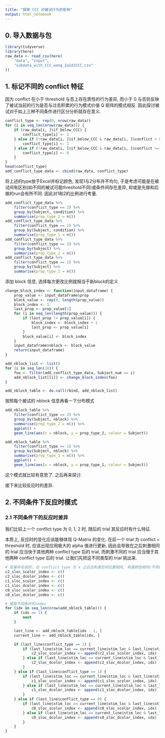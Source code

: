 ```yaml
---
title: "探索 CCC 对被试行为的影响"
output: html_notebook
---
```


## 0. 导入数据与包
```r
library(tidyverse)
library(here)
raw_data <- read_csv(here(
    "data", "input",
    "subdata_with_CCC_wang_2a1d1CCC.csv"
))
```

## 1. 标记不同的 conflict 特征

因为 conflict 在小于 threshold 与否上存在质性的行为差异, 而小于 0 与否则反映了被试当前的行为是否与过去积累的行为模式价值 Q 矩阵的模式相反. 因此探讨被试对于如上三种不同条件进行区分分析就存在意义.

```r
conflict_type <- rep(0, nrow(raw_data))
for (i in seq_len(nrow(raw_data))) {
    if (raw_data[i, ]$if_below_CCC) {
        conflict_type[i] <- 2
    } else if (!raw_data[i, ]$if_below_CCC & raw_data[i, ]$conflict < 0) {
        conflict_type[i] <- 1
    } else if (!raw_data[i, ]$if_below_CCC & raw_data[i, ]$conflict >= 0) {
        conflict_type[i] <- 0
    }
}
head(conflict_type)
add_conflict_type_data <- cbind(raw_data, conflict_type)
```

将上述的type放于Excel并标记颜色, 发现1与2分布并不均匀, 于是考虑可能是在被试间有区别(如不同的被试可能threshold不同)或条件间存在差异, 抑或是先做和后做的run会有所不同. 因此对1和2的比例进行考量.
```r
add_conflict_type_data %>%
    filter(conflict_type == 2) %>%
    group_by(Subject, condition) %>%
    summarise(prop_type_2 = n())
add_conflict_type_data %>%
    filter(conflict_type == 1) %>%
    group_by(Subject, condition) %>%
    summarise(prop_type_1 = n())
add_conflict_type_data %>%
    filter(conflict_type == 2) %>%
    group_by(Subject) %>%
    summarise(prop_type_2 = n())
add_conflict_type_data %>%
    filter(conflict_type == 1) %>%
    group_by(Subject) %>%
    summarise(prop_type_1 = n())
```

添加 block 信息, 选择每次更改比例就相当于新block的定义
```r
change_block_index <- function(input_dataframe) {
    prop_value <- input_dataframe$prop
    block_value <- rep(0, length(prop_value))
    block_index <- 1
    last_prop <- prop_value[1]
    for (i in seq_len(length(prop_value))) {
        if (last_prop != prop_value[i]) {
            block_index <- block_index + 1
            last_prop <- prop_value[i]
        }
        block_value[i] <- block_index
    }
    input_dataframe$nblock <- block_value
    return(input_dataframe)
}

add_nblock_list <- list()
for (i in seq_len(18)) {
    foo <- filter(add_conflict_type_data, Subject_num == i)
    add_nblock_list[[i]] <- change_block_index(foo)
}

add_nblock_table <- do.call(rbind, add_nblock_list)
```

按照每个被试的 nblock 信息再看一下分布模式
```r
add_nblock_table %>%
    filter(conflict_type == 2) %>%
    group_by(Subject, nblock) %>%
    summarise(prop_type_2 = n()) %>%
    ggplot() +
    geom_line(aes(x = nblock, y = prop_type_2, colour = Subject))

add_nblock_table %>%
    filter(conflict_type == 1) %>%
    group_by(Subject, nblock) %>%
    summarise(prop_type_1 = n()) %>%
    ggplot() +
    geom_line(aes(x = nblock, y = prop_type_1, colour = Subject))
```

这个模式就比较有意思了. 之后再来探讨.

接下来比较反应时的差异.

## 2. 不同条件下反应时模式

### 2.1 不同条件下的反应时差异

我们比较上一个 conflict type 为 0, 1, 2 时, 随后的 trial 其反应时有什么特征.

本质上, 反应时的变化应该能够体现 Q-Matrix 的变化. 在前一个 trial 为 conflict < threshold 时, 应该出现应用极大的 alpha 值进行更新, 因此会导致在之后刺激相同的 trial 应当快于其他两种 conflict type 后的 trial, 而刺激不同的 trial 应当慢于其他两种 conflict type 后的 trial. 让我们先把这不同类型的 trial 挑出来.

```r
# 变量命名规则: 在 conflict type 为 x 之后且刺激空间位置相同, 刺激颜色相同/不同的trial => cx_sloc_s/dcolor
c2_sloc_scolor_index <- c()
c2_sloc_dcolor_index <- c()
c1_sloc_scolor_index <- c()
c1_sloc_dcolor_index <- c()
c0_sloc_scolor_index <- c()
c0_sloc_dcolor_index <- c()

# 提取不同条件的index
for (idx in seq_len(nrow(add_nblock_table))) {
    if (idx == 1) {
        next
    }

    last_line <- add_nblock_table[idx - 1, ]
    current_line <- add_nblock_table[idx, ]

    if (last_line$conflict_type == 2) {
        if (last_line$stim_loc == current_line$stim_loc & last_line$stim_color == current_line$stim_color) {
            c2_sloc_scolor_index <- append(c2_sloc_scolor_index, idx)
        } else if (last_line$stim_loc == current_line$stim_loc & last_line$stim_color != current_line$stim_color) {
            c2_sloc_dcolor_index <- append(c2_sloc_dcolor_index, idx)
        }
    } else if (last_line$conflict_type == 1) {
        if (last_line$stim_loc == current_line$stim_loc & last_line$stim_color == current_line$stim_color) {
            c1_sloc_scolor_index <- append(c1_sloc_scolor_index, idx)
        } else if (last_line$stim_loc == current_line$stim_loc & last_line$stim_color != current_line$stim_color) {
            c1_sloc_dcolor_index <- append(c1_sloc_dcolor_index, idx)
        }
    } else if (last_line$conflict_type == 0) {
        if (last_line$stim_loc == current_line$stim_loc & last_line$stim_color == current_line$stim_color) {
            c0_sloc_scolor_index <- append(c0_sloc_scolor_index, idx)
        } else if (last_line$stim_loc == current_line$stim_loc & last_line$stim_color != current_line$stim_color) {
            c0_sloc_dcolor_index <- append(c0_sloc_dcolor_index, idx)
        }
    }
}
```
